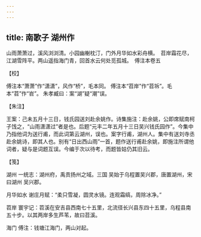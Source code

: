 ```yaml
---
---
---
```

title: 南歌子 湖州作
---







山雨萧萧过，溪风浏浏清。小园幽榭枕汀，门外月华如水彩舟横。　苕岸霜花尽，江湖雪阵平。两山遥指海门青，回首水云何处觅孤城。　傅注本卷五





【校】


傅注本“萧萧”作“潇潇”，风作“桥”，毛本同。 傅注本“苕岸”作“苕坼”。毛本“苕”作“岧”。 朱孝臧曰：案“湖”疑“潮”误。





【朱注】


王案：己未五月十三日，钱氏园送刘赴余姚作。诗集施注：赴余姚，公即席赋南柯子饯之，“山雨潇潇过”者是也。后题“元丰二年五月十三日吴兴钱氏园作”。今集中乃指他词为送行甫，而此词第云湖州，误也。案字行甫，湖州人。集中有送刘寺丞赴余姚诗，即其人也。别有“日出西山雨”一首，题作送行甫赴余姚，即施注所谓他词者，疑与是词题互误。今编于次以待考，而题皆姑仍其旧云。





【笺】


湖州 一统志：湖州府，禹贡扬州之域。三国 吴始于乌程置吴兴郡，唐置湖州，宋曰湖州 吴兴郡。

月华如水 谢庄月赋：“柔只雪凝，圆灵水镜。连观霜缟，周除冰净。”

苕岸 寰宇记：苕溪在安吉县西南七十五里，北流径长兴县东四十五里，乌程县南五十步。以其两岸多生芦苇，故曰苕溪。

海门 傅注：钱塘江海门，两山对起。